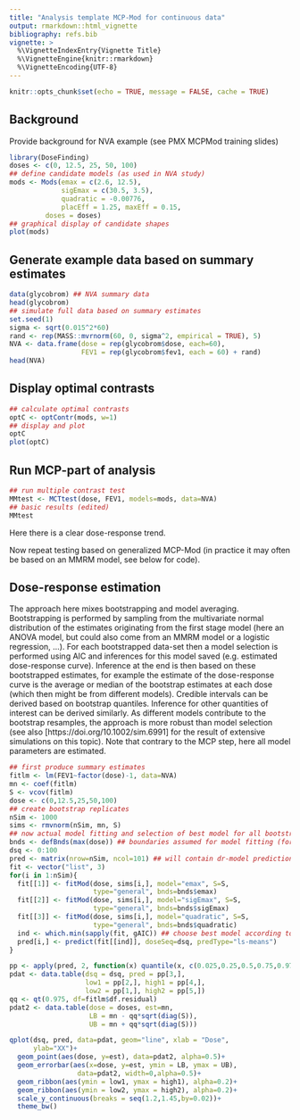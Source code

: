 ```yaml
---
title: "Analysis template MCP-Mod for continuous data"
output: rmarkdown::html_vignette
bibliography: refs.bib
vignette: >
  %\VignetteIndexEntry{Vignette Title}
  %\VignetteEngine{knitr::rmarkdown}
  %\VignetteEncoding{UTF-8}
---
```


```r
knitr::opts_chunk$set(echo = TRUE, message = FALSE, cache = TRUE)
```

## Background

Provide background for NVA example (see PMX MCPMod training slides)

```r
library(DoseFinding)
doses <- c(0, 12.5, 25, 50, 100)
## define candidate models (as used in NVA study)
mods <- Mods(emax = c(2.6, 12.5), 
             sigEmax = c(30.5, 3.5),
             quadratic = -0.00776,
             placEff = 1.25, maxEff = 0.15,
         doses = doses)
## graphical display of candidate shapes
plot(mods)
```

## Generate example data based on summary estimates

```r
data(glycobrom) ## NVA summary data
head(glycobrom)
## simulate full data based on summary estimates
set.seed(1)
sigma <- sqrt(0.015^2*60)
rand <- rep(MASS::mvrnorm(60, 0, sigma^2, empirical = TRUE), 5)
NVA <- data.frame(dose = rep(glycobrom$dose, each=60),
                  FEV1 = rep(glycobrom$fev1, each = 60) + rand)
head(NVA)
```

## Display optimal contrasts

```r
## calculate optimal contrasts
optC <- optContr(mods, w=1)
## display and plot
optC
plot(optC)
```

## Run MCP-part of analysis
```r
## run multiple contrast test
MMtest <- MCTtest(dose, FEV1, models=mods, data=NVA)
## basic results (edited)
MMtest
```

Here there is a clear dose-response trend.

Now repeat testing based on generalized MCP-Mod (in practice it may
often be based on an MMRM model, see below for code).

## Dose-response estimation

The approach here mixes bootstrapping and model averaging. 
Bootstrapping is performed by sampling from the multivariate normal distribution of the estimates originating from
the first stage model (here an ANOVA model, but could also come from an MMRM model or a logistic regression, ...).
For each bootstrapped data-set then a model selection is performed using AIC and inferences for this model saved 
(e.g. estimated dose-response curve).
Inference at the end is then based on these bootstrapped estimates, for example the estimate of the dose-response
curve is the average or median of the bootstrap estimates at each dose (which then might be from different models).
Credible intervals can be derived based on bootstrap quantiles. Inference for other quantities of interest can be
derived similarly. As different models contribute to the bootstrap resamples, the approach is more robust than
model selection (see also [https://doi.org/10.1002/sim.6991] for the result of extensive simulations on this topic).
Note that contrary to the MCP step, here all model parameters are estimated.

```r
## first produce summary estimates
fitlm <- lm(FEV1~factor(dose)-1, data=NVA)
mn <- coef(fitlm)
S <- vcov(fitlm)
dose <- c(0,12.5,25,50,100)
## create bootstrap replicates
nSim <- 1000
sims <- rmvnorm(nSim, mn, S)
## now actual model fitting and selection of best model for all bootstraps
bnds <- defBnds(max(dose)) ## boundaries assumed for model fitting (force convergence)
dsq <- 0:100
pred <- matrix(nrow=nSim, ncol=101) ## will contain dr-model predictions 
fit <- vector("list", 3)
for(i in 1:nSim){
  fit[[1]] <- fitMod(dose, sims[i,], model="emax", S=S,
                     type="general", bnds=bnds$emax)
  fit[[2]] <- fitMod(dose, sims[i,], model="sigEmax", S=S,
                     type="general", bnds=bnds$sigEmax)
  fit[[3]] <- fitMod(dose, sims[i,], model="quadratic", S=S,
                     type="general", bnds=bnds$quadratic)
  ind <- which.min(sapply(fit, gAIC)) ## choose best model according to AIC
  pred[i,] <- predict(fit[[ind]], doseSeq=dsq, predType="ls-means")
}

pp <- apply(pred, 2, function(x) quantile(x, c(0.025,0.25,0.5,0.75,0.975)))
pdat <- data.table(dsq = dsq, pred = pp[3,],
                   low1 = pp[2,], high1 = pp[4,],
                   low2 = pp[1,], high2 = pp[5,])
qq <- qt(0.975, df=fitlm$df.residual)
pdat2 <- data.table(dose = doses, est=mn,
                    LB = mn - qq*sqrt(diag(S)),
                    UB = mn + qq*sqrt(diag(S)))

qplot(dsq, pred, data=pdat, geom="line", xlab = "Dose",
      ylab="XX")+
  geom_point(aes(dose, y=est), data=pdat2, alpha=0.5)+
  geom_errorbar(aes(x=dose, y=est, ymin = LB, ymax = UB),
                 data=pdat2, width=0,alpha=0.5)+
  geom_ribbon(aes(ymin = low1, ymax = high1), alpha=0.2)+
  geom_ribbon(aes(ymin = low2, ymax = high2), alpha=0.2)+
  scale_y_continuous(breaks = seq(1.2,1.45,by=0.02))+
  theme_bw()
```
